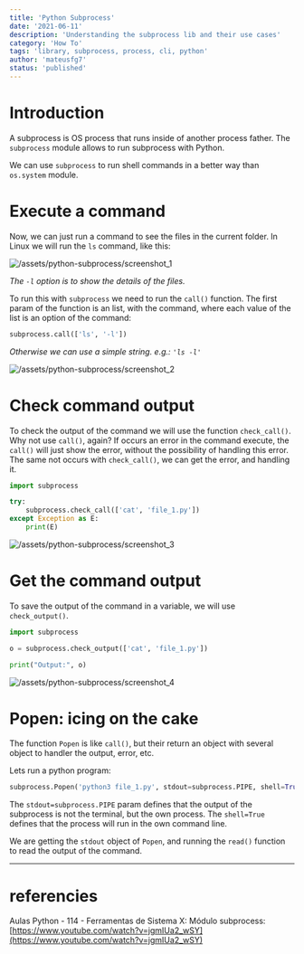 ```yaml
---
title: 'Python Subprocess'
date: '2021-06-11'
description: 'Understanding the subprocess lib and their use cases'
category: 'How To'
tags: 'library, subprocess, process, cli, python'
author: 'mateusfg7'
status: 'published'
---
```


# Introduction

A subprocess is OS process that runs inside of another process father. The `subprocess` module allows to run subprocess with Python.

We can use `subprocess` to run shell commands in a better way than `os.system` module.

# Execute a command

Now, we can just run a command to see the files in the current folder. In Linux we will run the `ls` command, like this:

![/assets/python-subprocess/screenshot_1](assets/screenshot_1.png)

_The `-l` option is to show the details of the files._

To run this with `subprocess` we need to run the `call()` function. The first param of the function is an list, with the command, where each value of the list is an option of the command:

```python
subprocess.call(['ls', '-l'])
```

_Otherwise we can use a simple string. e.g.: `'ls -l'`_

![/assets/python-subprocess/screenshot_2](assets/screenshot_2.png)

# Check command output

To check the output of the command we will use the function `check_call()`. Why not use `call()`, again? If occurs an error in the command execute, the `call()` will just show the error, without the possibility of handling this error. The same not occurs with `check_call()`, we can get the error, and handling it.

```python
import subprocess

try:
    subprocess.check_call(['cat', 'file_1.py'])
except Exception as E:
    print(E)
```

![/assets/python-subprocess/screenshot_3](assets/screenshot_3.png)

# Get the command output

To save the output of the command in a variable, we will use `check_output()`.

```python
import subprocess

o = subprocess.check_output(['cat', 'file_1.py'])

print("Output:", o)
```

![/assets/python-subprocess/screenshot_4](assets/screenshot_4.png)

# Popen: icing on the cake

The function `Popen` is like `call()`, but their return an object with several object to handler the output, error, etc.

Lets run a python program:

```python
subprocess.Popen('python3 file_1.py', stdout=subprocess.PIPE, shell=True).stdout.read()
```

The `stdout=subprocess.PIPE` param defines that the output of the subprocess is not the terminal, but the own process. The `shell=True` defines that the process will run in the own command line.

We are getting the `stdout` object of `Popen`, and running the `read()` function to read the output of the command.

---

# referencies

Aulas Python - 114 - Ferramentas de Sistema X: Módulo subprocess: [https://www.youtube.com/watch?v=jgmIUa2_wSY](https://www.youtube.com/watch?v=jgmIUa2_wSY)
